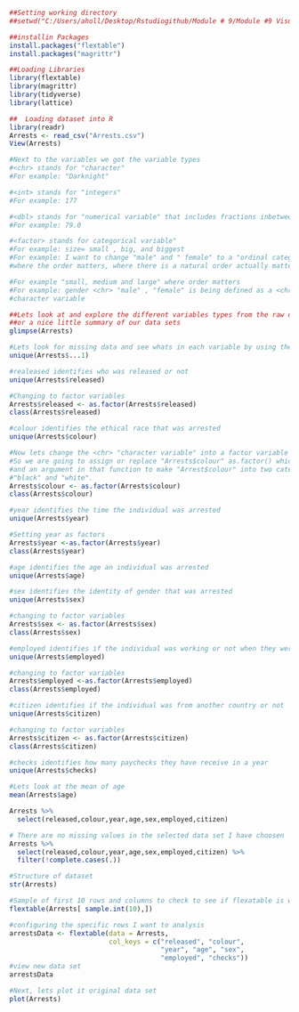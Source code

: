```{r}
##Setting working directory
##setwd("C:/Users/aholl/Desktop/Rstudiogithub/Module # 9/Module #9 Visual")
```

```{r}
##installin Packages
install.packages("flextable")
install.packages("magrittr")
```

```{r}
##Loading Libraries
library(flextable)
library(magrittr)
library(tidyverse)
library(lattice)
```

```{r}
##  Loading dataset into R
library(readr)
Arrests <- read_csv("Arrests.csv")
View(Arrests)
```


```{r}
#Next to the variables we got the variable types
#<chr> stands for "character"
#For example: "Darknight"

#<int> stands for "integers"
#For example: 177

#<dbl> stands for "numerical variable" that includes fractions inbetween integers 
#For example: 79.0

#<factor> stands for categorical variable"
#For example: size= small , big, and biggest
#For example: I want to change "male" and " female" to a "ordinal categorical variable" 
#where the order matters, where there is a natural order actually matters in my data table. 

#For example "small, medium and large" where order matters
#For example: gender <chr> "male" , "female" is being defined as a <chr> 
#character variable
```


```{r}
##Lets look at and explore the different variables types from the raw data
##or a nice little summary of our data sets
glimpse(Arrests)
```

```{r}
#Lets look for missing data and see whats in each variable by using the "unique" function
unique(Arrests$...1)
```

```{r}
#realeased identifies who was released or not
unique(Arrests$released)
```
```{r}
#Changing to factor variables
Arrests$released <- as.factor(Arrests$released)
class(Arrests$released)
```


```{r}
#colour identifies the ethical race that was arrested 
unique(Arrests$colour)
```

```{r}
#Now lets change the <chr> "character variable" into a factor variable
#So we are going to assign or replace "Arrests$colour" as.factor() which is a function
#and an argument in that function to make "Arrest$colour" into two categories of 
#"black" and "white". 
Arrests$colour <- as.factor(Arrests$colour)
class(Arrests$colour)
```

```{r}
#year identifies the time the individual was arrested
unique(Arrests$year)
```
```{r}
#Setting year as factors
Arrests$year <-as.factor(Arrests$year)
class(Arrests$year)
```


```{r}
#age identifies the age an individual was arrested
unique(Arrests$age)
```

```{r}
#sex identifies the identity of gender that was arrested
unique(Arrests$sex)
```

```{r}
#changing to factor variables 
Arrests$sex <- as.factor(Arrests$sex)
class(Arrests$sex)
```

```{r}
#employed identifies if the individual was working or not when they were incarcenated
unique(Arrests$employed)
```

```{r}
#changing to factor variables 
Arrests$employed <-as.factor(Arrests$employed)
class(Arrests$employed)
```

```{r}
#citizen identifies if the individual was from another country or not 
unique(Arrests$citizen)
```

```{r}
#changing to factor variables 
Arrests$citizen <- as.factor(Arrests$citizen)
class(Arrests$citizen)
```


```{r}
#checks identifies how many paychecks they have receive in a year
unique(Arrests$checks)
```

```{r}
#Lets look at the mean of age 
mean(Arrests$age)
```

```{r}
Arrests %>% 
  select(released,colour,year,age,sex,employed,citizen)
```


```{r}
# There are no missing values in the selected data set I have choosen
Arrests %>% 
  select(released,colour,year,age,sex,employed,citizen) %>% 
  filter(!complete.cases(.))
```


```{r}
#Structure of dataset
str(Arrests)
```

```{r}
#Sample of first 10 rows and columns to check to see if flexatable is working
flextable(Arrests[ sample.int(10),])
```
```{r}
#configuring the specific rows I want to analysis
arrestsData <- flextable(data = Arrests,
                         col_keys = c("released", "colour", 
                                      "year", "age", "sex",
                                      "employed", "checks"))
#view new data set
arrestsData
```
```{r}
#Next, lets plot it original data set
plot(Arrests)
```





